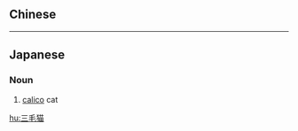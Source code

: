 {{also|三毛貓}}
==Chinese==
{{zh-see|三毛貓}}

----

==Japanese==
{{ja-kanjitab|み|け|ねこ|yomi=kun}}

===Noun===
{{ja-noun|みけねこ|kyu=三毛貓}}

# [[calico]] cat

[[hu:三毛猫]]